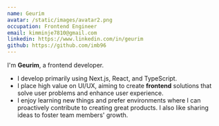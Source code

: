 ```yaml
---
name: Geurim
avatar: /static/images/avatar2.png
occupation: Frontend Engineer
email: kimminje7810@gmail.com
linkedin: https://www.linkedin.com/in/geurim
github: https://github.com/imb96
---
```


I'm **Geurim**, a frontend developer.

- I develop primarily using Next.js, React, and TypeScript.
- I place high value on UI/UX, aiming to create **frontend** solutions that solve user problems and enhance user experience.
- I enjoy learning new things and prefer environments where I can proactively contribute to creating great products. I also like sharing ideas to foster team members' growth.
